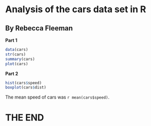 # Analysis of the cars data set in R
## By Rebecca Fleeman

**Part 1**
```r
data(cars)
str(cars)
summary(cars)
plot(cars)
```

**Part 2**
```r
hist(cars$speed)
boxplot(cars$dist)
```

The mean speed of cars was `r mean(cars$speed)`.

# THE END